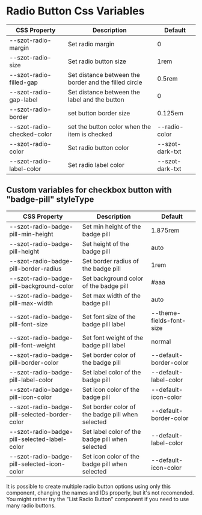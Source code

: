 
<Meta title="Components/form fields/RadioButton/Css Variables" />

# Radio Button Css Variables

| CSS Property               | Description                                           | Default         |
| -------------------------- | ----------------------------------------------------- | --------------- |
| --szot-radio-margin        | Set radio margin                                      | 0               |
| --szot-radio-size          | Set radio button size                                 | 1rem            |
| --szot-radio-filled-gap    | Set distance between the border and the filled circle | 0.5rem          |
| --szot-radio-gap-label     | Set distance between the label and the button         | 0               |
| --szot-radio-border        | set button border size                                | 0.125em         |
| --szot-radio-checked-color | set the button color when the item is checked         | --radio-color   |
| --szot-radio-color         | Set radio button color                                | --szot-dark-txt |
| --szot-radio-label-color   | Set radio label color                                 | --szot-dark-txt |

## Custom variables for checkbox button with "badge-pill" styleType

| CSS Property                                  | Description                                      | Default                  |
| --------------------------------------------- | ------------------------------------------------ | ------------------------ |
| --szot-radio-badge-pill-min-height            | Set min height of the badge pill                 | 1.875rem                 |
| --szot-radio-badge-pill-height                | Set height of the badge pill                     | auto                     |
| --szot-radio-badge-pill-border-radius         | Set border radius of the badge pill              | 1rem                     |
| --szot-radio-badge-pill-background-color      | Set background color of the badge pill           | #aaa                     |
| --szot-radio-badge-pill-max-width             | Set max width of the badge pill                  | auto                     |
| --szot-radio-badge-pill-font-size             | Set font size of the badge pill label            | --theme-fields-font-size |
| --szot-radio-badge-pill-font-weight           | Set font weight of the badge pill label          | normal                   |
| --szot-radio-badge-pill-border-color          | Set border color of the badge pill               | --default-border-color   |
| --szot-radio-badge-pill-label-color           | Set label color of the badge pill                | --default-label-color    |
| --szot-radio-badge-pill-icon-color            | Set icon color of the badge pill                 | --default-icon-color     |
| --szot-radio-badge-pill-selected-border-color | Set border color of the badge pill when selected | --default-border-color   |
| --szot-radio-badge-pill-selected-label-color  | Set label color of the badge pill when selected  | --default-label-color    |
| --szot-radio-badge-pill-selected-icon-color   | Set icon color of the badge pill when selected   | --default-icon-color     |

<p>
  It is possible to create multiple radio button options using only this component, changing the
  names and IDs properly, but it's not recomended. You might rather try the "List Radio Button"
  component if you need to use many radio buttons.
</p>
